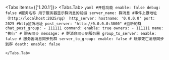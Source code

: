 
<Tabs items={['1.20.1']}>
    <Tabs.Tab>
        ```yaml
        #开启功能
        enable: false
        debug: false
        #服务名称 用于服务器显示群消息的前缀
        server_name: 群消息
        #事件上报地址 （http://localhost:2025/qq）
        http_server:
            hostname: '0.0.0.0'
            port: 2025
        #http监听地址
        post_server: "http://0.0.0.0:3000"
        #监听的群
        chat_post_group:
           - 111111
        command:
            enable: true
            owners:
                - 111111
            name: "执行"
        # 聊天同步
        message:
            # 群消息同步到服务器
            group_to_server:
                enable: false
            # 服务器消息同步到群
            server_to_group:
                enable: false
            # 玩家死亡消息同步到群
            death:
                enable: false
        ```

    </Tabs.Tab>

</Tabs>

